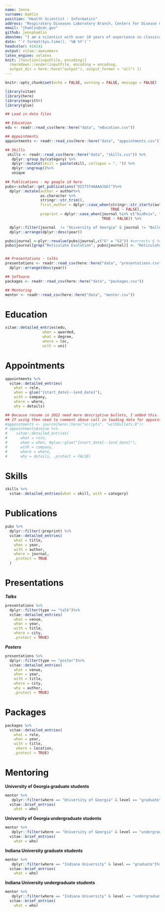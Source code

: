 ---
name: Jenna
surname: Hamlin
position: "Health Scientist - Informatics"
address: "Respiratory Diseases Laboratory Branch, Centers for Disease Control and Prevention, Atlanta, GA, USA"
email: "jhamlin@cdc.gov"
github: jennahamlin
aboutme: "I am a scientist with over 10 years of experience in classical genetics, genomics, and evolutionary biology. My training spans a range of tools and approaches—including bioinformatics, population genetics, and species distribution modeling—with a strong emphasis on experimental design. As my computational skills increased, the genomes of the organisms I study have become smaller. Currently, I work at the intersection of public health, application development, and the study of organisms that pose risks to human health, with a focus on reproducible research."
date: "`r format(Sys.time(), '%B %Y')`"
headcolor: 414141
output: vitae::awesomecv
latex_engine: xelatex
knit: (function(inputFile, encoding){
  rmarkdown::render(inputFile, encoding = encoding,
  output_dir = here::here("output"), output_format = "all") })
--- 

```{r setup, include=FALSE}
knitr::opts_chunk$set(echo = FALSE, warning = FALSE, message = FALSE)

library(vitae)
library(here)
library(magrittr)
library(glue)
```

```{r get data, include=FALSE}
## Load in data files

## Education
edu <- readr::read_csv(here::here("data", "education.csv"))

## Appointments
appointments <- readr::read_csv(here::here("data", "appointments.csv"))

## Skills
 skills <- readr::read_csv(here::here("data", "skills.csv")) %>% 
   dplyr::group_by(category) %>% 
   dplyr::mutate(skill = paste(skill, collapse = ", ")) %>% 
   dplyr::ungroup()%>% 
   unique
 
## Publications - my google id here
pubs<-scholar::get_publications("OIIf5T4AAAAJ&hl")%>%
  dplyr::mutate(author = author%>%
                as.character %>%
                stringr::str_trim(),
                first_author = dplyr::case_when(stringr::str_starts(author, "JAP Hamlin") ~ TRUE,
                                                TRUE ~ FALSE),
                preprint = dplyr::case_when(journal %in% c("bioRxiv", "BioRxiv") ~ TRUE,
                                            TRUE ~ FALSE)) %>%

  dplyr::filter(journal  != "University of Georgia" & journal != "Bulletin of the Ecological Society of America") %>% #exclude thesis
  dplyr::arrange(dplyr::desc(year))

pubs$journal <-plyr::revalue(pubs$journal,c("G" = "G3")) #corrects G to G3,due to when pubs imported from scholar
pubs$journal[grep("Reticulate Evolution", pubs$journal)] <- "Reticulate Evolution"


## Presentations - talks
presentations <- readr::read_csv(here::here("data", "presentations.csv")) %>% 
  dplyr::arrange(desc(year))

## Software
packages <- readr::read_csv(here::here("data", "packages.csv"))

## Mentoring
mentor <- readr::read_csv(here::here("data", "mentor.csv"))

```

# Education

```{r education}
vitae::detailed_entries(edu, 
                 when = awarded,
                 what = degree,
                 where = loc,
                 with = uni)

```

# Appointments

```{r appointments}

appointments %>% 
  vitae::detailed_entries(
    what = role,
    when = glue("{start_date}--{end_date}"),
    with = company,
    where = where,
    why = details)

## Because resume in 2022 need more descriptive bullets, I added this. 
## If using then need to comment above call in loading data for appointments
#appointments <- source(here::here("scripts", "withbullets.R"))
# appointments$value %>%
#    vitae::detailed_entries(
#      what = role,
#      when = when, #glue::glue("{start_date}--{end_date}"),
#      with = company,
#      where = where,
#      why = details, .protect = FALSE)

```

# Skills

```{r skills}
skills %>% 
  vitae::detailed_entries(what = skill, with = category)
```

# Publications

```{r publications}
pubs %>%
  dplyr::filter(!preprint) %>%
  vitae::detailed_entries(
    what = title,
    when = year,
    with = author,
    where = journal,
    .protect = TRUE
  )
```

# Presentations

***Talks***

```{r talks}
presentations %>%
  dplyr::filter(type == "talk")%>%
  vitae::detailed_entries(
    what = venue,
    when = year,
    with = title,
    where = city,
    .protect = TRUE)
```

***Posters***

```{r posters}
presentations %>%
  dplyr::filter(type == "poster")%>%
  vitae::detailed_entries(
    what = venue,
    when = year,
    with = title,
    where = city,
    why = author,
    .protect = TRUE)
```

# Packages

```{r packages}

packages %>% 
  vitae::detailed_entries(
    what = role,
    when = year,
    with = title,
     where = location,
    .protect = TRUE)
```

# Mentoring

**University of Georgia graduate students**

```{r uga grad}
mentor %>%
   dplyr::filter(where == "University of Georgia" & level == "graduate")%>%
  vitae::brief_entries(
    what = who)
```

**University of Georgia undergraduate students**

```{r uga undergrad}
mentor %>%
   dplyr::filter(where == "University of Georgia" & level == "undergraduate")%>%
  vitae::brief_entries(
    what = who)
```

**Indiana University graduate students**

```{r iu grad}
mentor %>%
   dplyr::filter(where == "Indiana University" & level == "graduate")%>%
  vitae::brief_entries(
    what = who)
```

**Indiana University undergraduate students**

```{r iu undergrad}
mentor %>%
   dplyr::filter(where == "Indiana University" & level == "undergraduate")%>%
  vitae::brief_entries(
    what = who)
```
